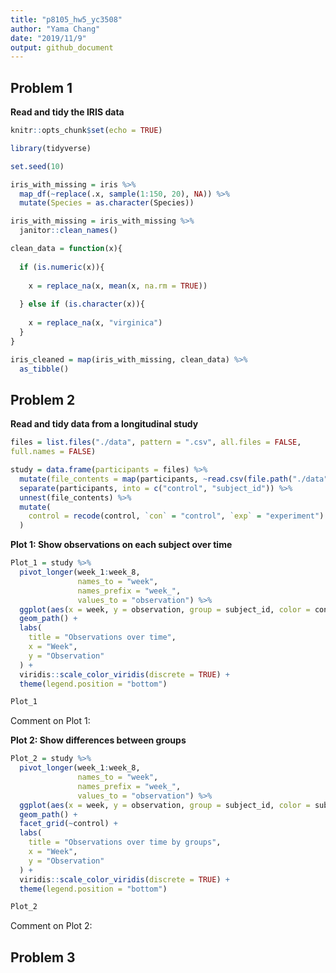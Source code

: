 ```yaml
---
title: "p8105_hw5_yc3508"
author: "Yama Chang"
date: "2019/11/9"
output: github_document
---
```


## Problem 1

__Read and tidy the IRIS data__

```r
knitr::opts_chunk$set(echo = TRUE)

library(tidyverse)

set.seed(10)

iris_with_missing = iris %>% 
  map_df(~replace(.x, sample(1:150, 20), NA)) %>%
  mutate(Species = as.character(Species))
```

```r
iris_with_missing = iris_with_missing %>%
  janitor::clean_names() 

clean_data = function(x){
  
  if (is.numeric(x)){
    
    x = replace_na(x, mean(x, na.rm = TRUE))
    
  } else if (is.character(x)){
    
    x = replace_na(x, "virginica")
  }
}

iris_cleaned = map(iris_with_missing, clean_data) %>% 
  as_tibble()
```


## Problem 2

__Read and tidy data from a longitudinal study__

```r
files = list.files("./data", pattern = ".csv", all.files = FALSE, 
full.names = FALSE)

study = data.frame(participants = files) %>% 
  mutate(file_contents = map(participants, ~read.csv(file.path("./data", .)))) %>% 
  separate(participants, into = c("control", "subject_id")) %>% 
  unnest(file_contents) %>% 
  mutate(
    control = recode(control, `con` = "control", `exp` = "experiment")
  ) 
```

__Plot 1: Show observations on each subject over time__

```r
Plot_1 = study %>% 
  pivot_longer(week_1:week_8,
               names_to = "week",
               names_prefix = "week_",
               values_to = "observation") %>% 
  ggplot(aes(x = week, y = observation, group = subject_id, color = control)) +
  geom_path() +
  labs(
    title = "Observations over time",
    x = "Week",
    y = "Observation"
  ) + 
  viridis::scale_color_viridis(discrete = TRUE) + 
  theme(legend.position = "bottom")

Plot_1
```

Comment on Plot 1: 

__Plot 2: Show differences between groups__

```r
Plot_2 = study %>% 
  pivot_longer(week_1:week_8,
               names_to = "week",
               names_prefix = "week_",
               values_to = "observation") %>%
  ggplot(aes(x = week, y = observation, group = subject_id, color = subject_id)) +
  geom_path() + 
  facet_grid(~control) +
  labs(
    title = "Observations over time by groups",
    x = "Week",
    y = "Observation"
  ) + 
  viridis::scale_color_viridis(discrete = TRUE) + 
  theme(legend.position = "bottom")

Plot_2  
```

Comment on Plot 2:

## Problem 3
